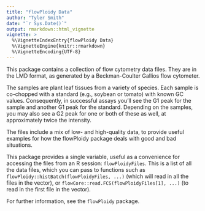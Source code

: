 ```yaml
---
title: "flowPloidy Data"
author: "Tyler Smith"
date: "`r Sys.Date()`"
output: rmarkdown::html_vignette
vignette: >
  %\VignetteIndexEntry{flowPloidy Data}
  %\VignetteEngine{knitr::rmarkdown}
  %\VignetteEncoding{UTF-8}
---
```


This package contains a collection of flow cytometry data files. They are in the LMD format, as generated by a Beckman-Coulter Gallios flow cytometer. 

The samples are plant leaf tissues from a variety of species. Each sample is co-chopped with a standard (e.g., soybean or tomato) with known GC values. Consequently, in successful assays you'll see the G1 peak for the sample and another G1 peak for the standard. Depending on the samples, you may also see a G2 peak for one or both of these as well, at approximately twice the intensity.

The files include a mix of low- and high-quality data, to provide useful examples for how the flowPloidy package deals with good and bad situations. 

This package provides a single variable, useful as a convenience for accessing the files from an R session: `flowPloidyFiles`. This is a list of all the data files, which you can pass to functions such as `flowPloidy::histBatch(flowPloidyFiles, ...)` (which will read in all the files in the vector), or `flowCore::read.FCS(flowPloidyFiles[1], ...)` (to read in the first file in the vector).

For further information, see the `flowPloidy` package.
